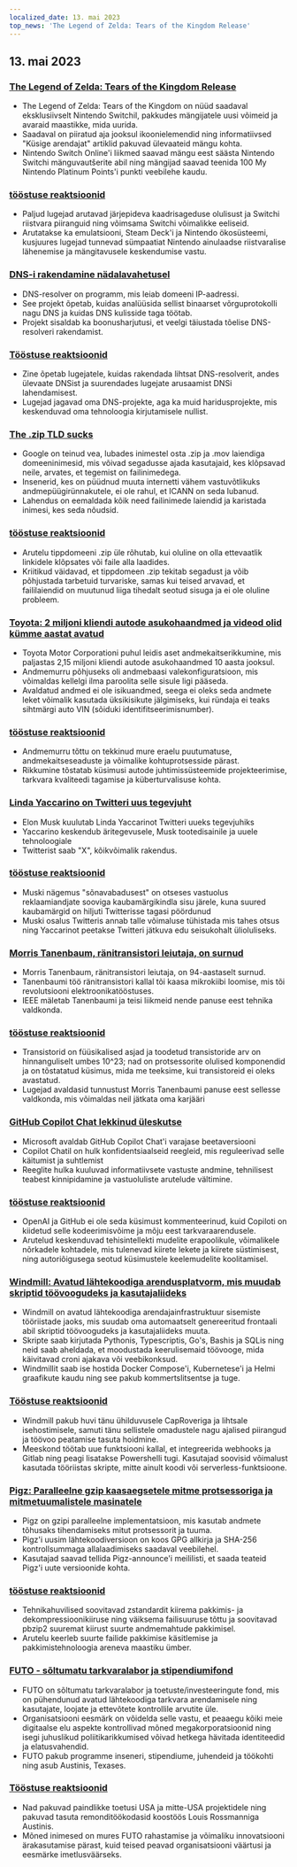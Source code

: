 ```yaml
---
localized_date: 13. mai 2023
top_news: 'The Legend of Zelda: Tears of the Kingdom Release'
---
```


## 13. mai 2023

### [The Legend of Zelda: Tears of the Kingdom Release](https://www.zelda.com/tears-of-the-kingdom/)

- The Legend of Zelda: Tears of the Kingdom on nüüd saadaval eksklusiivselt Nintendo Switchil, pakkudes mängijatele uusi võimeid ja avaraid maastikke, mida uurida.
- Saadaval on piiratud aja jooksul ikoonielemendid ning informatiivsed "Küsige arendajat" artiklid pakuvad ülevaateid mängu kohta.
- Nintendo Switch Online'i liikmed saavad mängu eest säästa Nintendo Switchi mänguvautšerite abil ning mängijad saavad teenida 100 My Nintendo Platinum Points'i punkti veebilehe kaudu.

### [tööstuse reaktsioonid](http://news.ycombinator.com/item?id=35912318)

- Paljud lugejad arutavad järjepideva kaadrisageduse olulisust ja Switchi riistvara piiranguid ning võimsama Switchi võimalikke eeliseid.
- Arutatakse ka emulatsiooni, Steam Deck'i ja Nintendo ökosüsteemi, kusjuures lugejad tunnevad sümpaatiat Nintendo ainulaadse riistvaralise lähenemise ja mängitavusele keskendumise vastu.

### [DNS-i rakendamine nädalavahetusel](https://implement-dns.wizardzines.com/)

- DNS-resolver on programm, mis leiab domeeni IP-aadressi.
- See projekt õpetab, kuidas analüüsida sellist binaarset võrguprotokolli nagu DNS ja kuidas DNS kulisside taga töötab.
- Projekt sisaldab ka boonusharjutusi, et veelgi täiustada tõelise DNS-resolveri rakendamist.

### [Tööstuse reaktsioonid](http://news.ycombinator.com/item?id=35916064)

- Zine õpetab lugejatele, kuidas rakendada lihtsat DNS-resolverit, andes ülevaate DNSist ja suurendades lugejate arusaamist DNSi lahendamisest.
- Lugejad jagavad oma DNS-projekte, aga ka muid haridusprojekte, mis keskenduvad oma tehnoloogia kirjutamisele nullist.

### [The .zip TLD sucks](https://financialstatement.zip/)

- Google on teinud vea, lubades inimestel osta .zip ja .mov laiendiga domeeninimesid, mis võivad segadusse ajada kasutajaid, kes klõpsavad neile, arvates, et tegemist on failinimedega.
- Insenerid, kes on püüdnud muuta internetti vähem vastuvõtlikuks andmepüügirünnakutele, ei ole rahul, et ICANN on seda lubanud.
- Lahendus on eemaldada kõik need failinimede laiendid ja karistada inimesi, kes seda nõudsid.

### [tööstuse reaktsioonid](http://news.ycombinator.com/item?id=35920336)

- Arutelu tippdomeeni .zip üle rõhutab, kui oluline on olla ettevaatlik linkidele klõpsates või faile alla laadides.
- Kriitikud väidavad, et tippdomeen .zip tekitab segadust ja võib põhjustada tarbetuid turvariske, samas kui teised arvavad, et faililaiendid on muutunud liiga tihedalt seotud sisuga ja ei ole oluline probleem.

### [Toyota: 2 miljoni kliendi autode asukohaandmed ja videod olid kümme aastat avatud](https://www.bleepingcomputer.com/news/security/toyota-car-location-data-of-2-million-customers-exposed-for-ten-years/)

- Toyota Motor Corporationi puhul leidis aset andmekaitserikkumine, mis paljastas 2,15 miljoni kliendi autode asukohaandmed 10 aasta jooksul.
- Andmemurru põhjuseks oli andmebaasi valekonfiguratsioon, mis võimaldas kellelgi ilma paroolita selle sisule ligi pääseda.
- Avaldatud andmed ei ole isikuandmed, seega ei oleks seda andmete leket võimalik kasutada üksikisikute jälgimiseks, kui ründaja ei teaks sihtmärgi auto VIN (sõiduki identifitseerimisnumber).

### [tööstuse reaktsioonid](http://news.ycombinator.com/item?id=35919133)

- Andmemurru tõttu on tekkinud mure eraelu puutumatuse, andmekaitseseaduste ja võimalike kohtuprotsesside pärast.
- Rikkumine tõstatab küsimusi autode juhtimissüsteemide projekteerimise, tarkvara kvaliteedi tagamise ja küberturvalisuse kohta.

### [Linda Yaccarino on Twitteri uus tegevjuht](https://twitter.com/elonmusk/status/1657050349608501249)

- Elon Musk kuulutab Linda Yaccarinot Twitteri uueks tegevjuhiks
- Yaccarino keskendub äritegevusele, Musk tootedisainile ja uuele tehnoloogiale
- Twitterist saab "X", kõikvõimalik rakendus.

### [tööstuse reaktsioonid](http://news.ycombinator.com/item?id=35917912)

- Muski nägemus "sõnavabadusest" on otseses vastuolus reklaamiandjate sooviga kaubamärgikindla sisu järele, kuna suured kaubamärgid on hiljuti Twitterisse tagasi pöördunud
- Muski osalus Twitteris annab talle võimaluse tühistada mis tahes otsus ning Yaccarinot peetakse Twitteri jätkuva edu seisukohalt ülioluliseks.

### [Morris Tanenbaum, ränitransistori leiutaja, on surnud](https://spectrum.ieee.org/in-memoriam-may-2023)

- Morris Tanenbaum, ränitransistori leiutaja, on 94-aastaselt surnud.
- Tanenbaumi töö ränitransistori kallal tõi kaasa mikrokiibi loomise, mis tõi revolutsiooni elektroonikatööstuses.
- IEEE mäletab Tanenbaumi ja teisi liikmeid nende panuse eest tehnika valdkonda.

### [tööstuse reaktsioonid](http://news.ycombinator.com/item?id=35920261)

- Transistorid on füüsikalised asjad ja toodetud transistoride arv on hinnanguliselt umbes 10^23; nad on protsessorite olulised komponendid ja on tõstatatud küsimus, mida me teeksime, kui transistoreid ei oleks avastatud.
- Lugejad avaldasid tunnustust Morris Tanenbaumi panuse eest sellesse valdkonda, mis võimaldas neil jätkata oma karjääri

### [GitHub Copilot Chat lekkinud üleskutse](https://twitter.com/marvinvonhagen/status/1657060506371346432)

- Microsoft avaldab GitHub Copilot Chat'i varajase beetaversiooni
- Copilot Chatil on hulk konfidentsiaalseid reegleid, mis reguleerivad selle käitumist ja suhtlemist
- Reeglite hulka kuuluvad informatiivsete vastuste andmine, tehnilisest teabest kinnipidamine ja vastuoluliste arutelude vältimine.

### [tööstuse reaktsioonid](http://news.ycombinator.com/item?id=35921375)

- OpenAI ja GitHub ei ole seda küsimust kommenteerinud, kuid Copiloti on kiidetud selle kodeerimisvõime ja mõju eest tarkvaraarendusele.
- Arutelud keskenduvad tehisintellekti mudelite erapoolikule, võimalikele nõrkadele kohtadele, mis tulenevad kiirete lekete ja kiirete süstimisest, ning autoriõigusega seotud küsimustele keelemudelite koolitamisel.

### [Windmill: Avatud lähtekoodiga arendusplatvorm, mis muudab skriptid töövoogudeks ja kasutajaliideks](https://github.com/windmill-labs/windmill)

- Windmill on avatud lähtekoodiga arendajainfrastruktuur sisemiste tööriistade jaoks, mis suudab oma automaatselt genereeritud frontaali abil skriptid töövoogudeks ja kasutajaliideks muuta.
- Skripte saab kirjutada Pythonis, Typescriptis, Go's, Bashis ja SQLis ning neid saab aheldada, et moodustada keerulisemaid töövooge, mida käivitavad croni ajakava või veebikonksud.
- Windmillit saab ise hostida Docker Compose'i, Kubernetese'i ja Helmi graafikute kaudu ning see pakub kommertslitsentse ja tuge.

### [Tööstuse reaktsioonid](http://news.ycombinator.com/item?id=35920082)

- Windmill pakub huvi tänu ühilduvusele CapRoveriga ja lihtsale isehostimisele, samuti tänu sellistele omadustele nagu ajalised piirangud ja töövoo peatamise tasuta hoidmine.
- Meeskond töötab uue funktsiooni kallal, et integreerida webhooks ja Gitlab ning peagi lisatakse Powershelli tugi. Kasutajad soovisid võimalust kasutada tööriistas skripte, mitte ainult koodi või serverless-funktsioone.

### [Pigz: Paralleelne gzip kaasaegsetele mitme protsessoriga ja mitmetuumalistele masinatele](https://zlib.net/pigz/)

- Pigz on gzipi paralleelne implementatsioon, mis kasutab andmete tõhusaks tihendamiseks mitut protsessorit ja tuuma.
- Pigz'i uusim lähtekoodiversioon on koos GPG allkirja ja SHA-256 kontrollsummaga allalaadimiseks saadaval veebilehel.
- Kasutajad saavad tellida Pigz-announce'i meililisti, et saada teateid Pigz'i uute versioonide kohta.

### [tööstuse reaktsioonid](http://news.ycombinator.com/item?id=35914447)

- Tehnikahuvilised soovitavad zstandardit kiirema pakkimis- ja dekompressioonikiiruse ning väiksema failisuuruse tõttu ja soovitavad pbzip2 suuremat kiirust suurte andmemahtude pakkimisel.
- Arutelu keerleb suurte failide pakkimise käsitlemise ja pakkimistehnoloogia areneva maastiku ümber.

### [FUTO - sõltumatu tarkvaralabor ja stipendiumifond](https://futo.org/)

- FUTO on sõltumatu tarkvaralabor ja toetuste/investeeringute fond, mis on pühendunud avatud lähtekoodiga tarkvara arendamisele ning kasutajate, loojate ja ettevõtete kontrollile arvutite üle.
- Organisatsiooni eesmärk on võidelda selle vastu, et peaaegu kõiki meie digitaalse elu aspekte kontrollivad mõned megakorporatsioonid ning isegi juhuslikud poliitikarikkumised võivad hetkega hävitada identiteedid ja elatusvahendid.
- FUTO pakub programme inseneri, stipendiume, juhendeid ja töökohti ning asub Austinis, Texases.

### [Tööstuse reaktsioonid](http://news.ycombinator.com/item?id=35911406)

- Nad pakuvad paindlikke toetusi USA ja mitte-USA projektidele ning pakuvad tasuta remonditöökodasid koostöös Louis Rossmanniga Austinis.
- Mõned inimesed on mures FUTO rahastamise ja võimaliku innovatsiooni ärakasutamise pärast, kuid teised peavad organisatsiooni väärtusi ja eesmärke imetlusväärseks.
